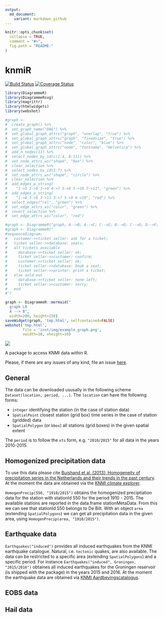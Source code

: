 ```yaml
---
output:
  md_document:
    variant: markdown_github
---
```


<!-- README.md is generated from README.Rmd. Please edit that file -->

```r
knitr::opts_chunk$set(
  collapse = TRUE,
  comment = "#>",
  fig.path = "README-"
)
```

# knmiR

[![Build Status](https://travis-ci.org/MartinRoth/knmiR.png?branch=master)](https://travis-ci.org/MartinRoth/knmiR)
[![Coverage Status](https://img.shields.io/codecov/c/github/MartinRoth/knmiR/master.svg)](https://codecov.io/github/MartinRoth/knmiR?branch=master)

```r
library(DiagrammeR)
library(DiagrammeRsvg)
library(magrittr)
library(htmlwidgets)
library(webshot)
```

```r
#graph <-
#  create_graph() %>%
#  set_graph_name("DAG") %>%
#  set_global_graph_attrs("graph", "overlap", "true") %>%
#  set_global_graph_attrs("graph", "fixedsize", "true") %>%
#  set_global_graph_attrs("node", "color", "blue") %>%
#  set_global_graph_attrs("node", "fontname", "Helvetica") %>%
#  add_n_nodes(11) %>%
#  select_nodes_by_id(c(1:4, 8:11)) %>% 
#  set_node_attrs_ws("shape", "box") %>%
#  clear_selection %>%
#  select_nodes_by_id(5:7) %>% 
#  set_node_attrs_ws("shape", "circle") %>%
#  clear_selection %>%
#  add_edges_w_string(
#    "1->5 2->6 3->9 4->7 5->8 5->10 7->11", "green") %>%
#  add_edges_w_string(
#    "1->8 3->6 3->11 3->7 5->9 6->10", "red") %>%
#  select_edges("rel", "green") %>%
#  set_edge_attrs_ws("color", "green") %>%
#  invert_selection %>%
#  set_edge_attrs_ws("color", "red") 

#graph <- DiagrammeR("graph, A-->B; A-->C; C-->E; B-->D; C-->D; D-->F; E-->F")
#graph <- DiagrammeR("
#sequenceDiagram;
#   customer->>ticket seller: ask for a ticket;
#   ticket seller->>database: seats;
#   alt tickets available
#     database->>ticket seller: ok;
#     ticket seller->>customer: confirm;
#     customer->>ticket seller: ok;
#     ticket seller->>database: book a seat;
#     ticket seller->>printer: print a ticket;
#   else sold out
#     database->>ticket seller: none left;
#     ticket seller->>customer: sorry;
#   end
#")

graph <- DiagrammeR::mermaid("
  graph LR
  A --> B",
  width=200, height=150)
saveWidget(graph, 'tmp.html', selfcontained=FALSE)
webshot('tmp.html',
        file = 'inst/img/example_graph.png',
        vwidth=10, vheight=10)


```

<img src="inst/img/example_graph.png" align="middle">

A package to access KNMI data within R.

Please, if there are any issues of any kind, file an issue [here](https://github.com/MartinRoth/knmiR/issues).

## General
The data can be downloaded ususally in the following scheme `Dataset(location, period, ...)`. The `location` can have the following forms:

-   `integer` identifying the station (in the case of station data)
-   `SpatialPoint` closest station (grid box) time series in the case of station (gridded) data
-   `SpatialPolygon` (or `bbox`) all stations (grid boxes) in the given spatial extent

The `period` is to follow the `xts` form, e.g. `"2010/2015"` for all data in the years 2010-2015.

## Homogenized precipitation data
To use this data please cite [Buishand et al. (2013): Homogeneity of precipitation series in the Netherlands and their trends in the past century](http://onlinelibrary.wiley.com/doi/10.1002/joc.3471/abstract). At the moment the data are obtained via the [KNMI climate explorer](http://climexp.knmi.nl/).

`HomogenPrecip(550, "1910/2015")` obtains the homogenized preciptiation data for the station with stationId 550 for the period 1910 - 2015. The available stations are reported in the data.frame stationMetaData. From this we can see that stationId 550 belongs to De Bilt. With an object `area` (extending `SpatialPolygons`) we can get all precipitation data in the given area, using `HomogenPrecip(area, "1910/2015")`.

## Earthquake data
`Earthquakes("induced")` provides all induced earthquakes from the KNMI earthquake catalogue. Natural, i.e. `tectonic` quakes, are also available. The data can be restricted to a specific area (extending `SpatialPolygons`) and a specific period. For instance `Earthquakes("induced", Groningen, "2015/2016")` obtaines all induced earthquakes for the Groningen reservoir (is shipped with the package) in the years 2015 and 2016. At the moment the earthquake data are obtained via [KNMI Aardbevingscatalogus](https://www.knmi.nl/kennis-en-datacentrum/dataset/aardbevingscatalogus).

## EOBS data

## Hail data
